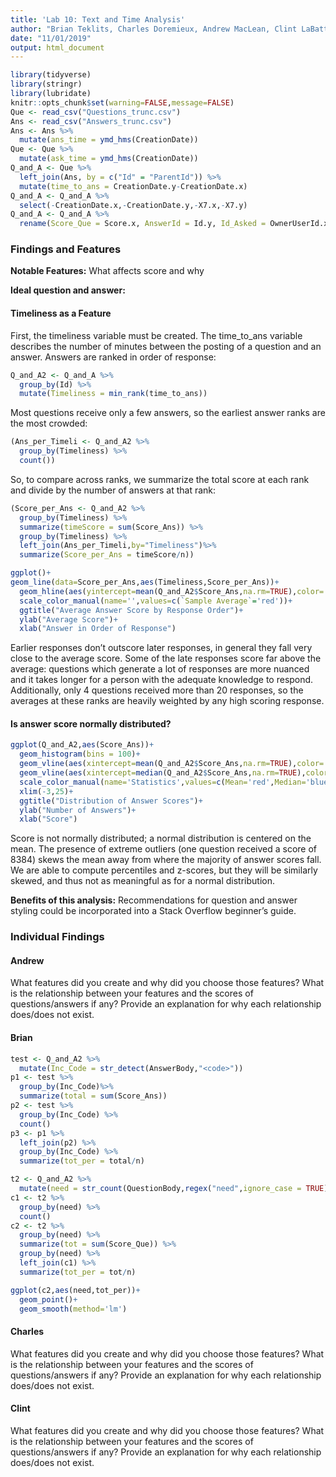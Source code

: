 ```yaml
---
title: 'Lab 10: Text and Time Analysis'
author: "Brian Teklits, Charles Doremieux, Andrew MacLean, Clint LaBattaglia"
date: "11/01/2019"
output: html_document
---
```


```r
library(tidyverse)
library(stringr)
library(lubridate)
knitr::opts_chunk$set(warning=FALSE,message=FALSE)
Que <- read_csv("Questions_trunc.csv")
Ans <- read_csv("Answers_trunc.csv")
Ans <- Ans %>%
  mutate(ans_time = ymd_hms(CreationDate))
Que <- Que %>%
  mutate(ask_time = ymd_hms(CreationDate))
Q_and_A <- Que %>%
  left_join(Ans, by = c("Id" = "ParentId")) %>%
  mutate(time_to_ans = CreationDate.y-CreationDate.x)
Q_and_A <- Q_and_A %>%
  select(-CreationDate.x,-CreationDate.y,-X7.x,-X7.y)
Q_and_A <- Q_and_A %>%
  rename(Score_Que = Score.x, AnswerId = Id.y, Id_Asked = OwnerUserId.x, ID_Answered = OwnerUserId.y, QuestionBody = Body.x, AnswerBody = Body.y, Score_Ans = Score.y)
```
### Findings and Features

**Notable Features:** What affects score and why

**Ideal question and answer:**

#### Timeliness as a Feature

First, the timeliness variable must be created. The time_to_ans variable describes the number of minutes between the posting of a question and an answer. Answers are ranked in order of response:
```r
Q_and_A2 <- Q_and_A %>%
  group_by(Id) %>%
  mutate(Timeliness = min_rank(time_to_ans))
```
Most questions receive only a few answers, so the earliest answer ranks are the most crowded:
```r
(Ans_per_Timeli <- Q_and_A2 %>%
  group_by(Timeliness) %>%
  count())
```
So, to compare across ranks, we summarize the total score at each rank and divide by the number of answers at that rank:
```r
(Score_per_Ans <- Q_and_A2 %>%
  group_by(Timeliness) %>%
  summarize(timeScore = sum(Score_Ans)) %>%
  group_by(Timeliness) %>%
  left_join(Ans_per_Timeli,by="Timeliness")%>%
  summarize(Score_per_Ans = timeScore/n))
```

```r
ggplot()+
geom_line(data=Score_per_Ans,aes(Timeliness,Score_per_Ans))+
  geom_hline(aes(yintercept=mean(Q_and_A2$Score_Ans,na.rm=TRUE),color='Sample Average'),linetype='dashed')+
  scale_color_manual(name='',values=c(`Sample Average`='red'))+
  ggtitle("Average Answer Score by Response Order")+
  ylab("Average Score")+
  xlab("Answer in Order of Response")
```

Earlier responses don't outscore later responses, in general they fall very close to the average score. Some of the late responses score far above the average: questions which generate a lot of responses are more nuanced and it takes longer for a person with the adequate knowledge to respond. Additionally, only 4 questions received more than 20 responses, so the averages at these ranks are heavily weighted by any high scoring response.

#### Is answer score normally distributed?

```r
ggplot(Q_and_A2,aes(Score_Ans))+
  geom_histogram(bins = 100)+
  geom_vline(aes(xintercept=mean(Q_and_A2$Score_Ans,na.rm=TRUE),color='Mean'),linetype='dashed')+
  geom_vline(aes(xintercept=median(Q_and_A2$Score_Ans,na.rm=TRUE),color='Median'),linetype='dashed')+
  scale_color_manual(name='Statistics',values=c(Mean='red',Median='blue'))+
  xlim(-3,25)+
  ggtitle("Distribution of Answer Scores")+
  ylab("Number of Answers")+
  xlab("Score")
```

Score is not normally distributed; a normal distribution is centered on the mean. The presence of extreme outliers (one question received a score of 8384) skews the mean away from where the majority of answer scores fall. We are able to compute percentiles and z-scores, but they will be similarly skewed, and thus not as meaningful as for a normal distribution.

**Benefits of this analysis:** Recommendations for question and answer styling could be incorporated into a Stack Overflow beginner's guide.

### Individual Findings

#### Andrew
What features did you create and why did you choose those features?
What is the relationship between your features and the scores of questions/answers if any? Provide an explanation for why each relationship does/does not exist.

#### Brian
```r
test <- Q_and_A2 %>%
  mutate(Inc_Code = str_detect(AnswerBody,"<code>"))
p1 <- test %>%
  group_by(Inc_Code)%>%
  summarize(total = sum(Score_Ans))
p2 <- test %>%
  group_by(Inc_Code) %>%
  count()
p3 <- p1 %>%
  left_join(p2) %>%
  group_by(Inc_Code) %>%
  summarize(tot_per = total/n)
```

```r
t2 <- Q_and_A2 %>%
  mutate(need = str_count(QuestionBody,regex("need",ignore_case = TRUE)))
c1 <- t2 %>%
  group_by(need) %>%
  count()
c2 <- t2 %>%
  group_by(need) %>%
  summarize(tot = sum(Score_Que)) %>%
  group_by(need) %>%
  left_join(c1) %>%
  summarize(tot_per = tot/n)
```
```r
ggplot(c2,aes(need,tot_per))+
  geom_point()+
  geom_smooth(method='lm')
```

#### Charles
What features did you create and why did you choose those features?
What is the relationship between your features and the scores of questions/answers if any? Provide an explanation for why each relationship does/does not exist.

#### Clint
What features did you create and why did you choose those features?
What is the relationship between your features and the scores of questions/answers if any? Provide an explanation for why each relationship does/does not exist.
